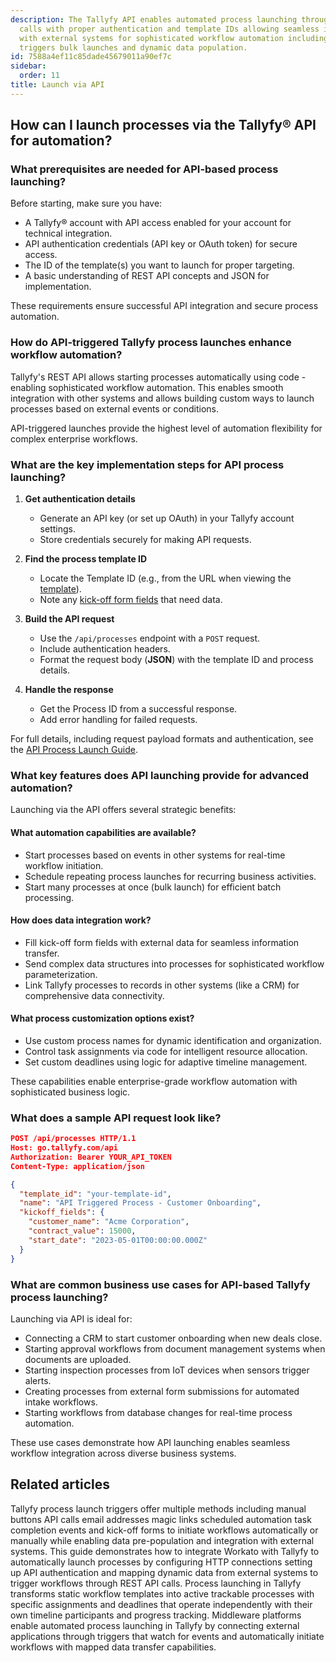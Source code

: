 ```yaml
---
description: The Tallyfy API enables automated process launching through REST API
  calls with proper authentication and template IDs allowing seamless integration
  with external systems for sophisticated workflow automation including real-time
  triggers bulk launches and dynamic data population.
id: 7588a4ef11c85dade45679011a90ef7c
sidebar:
  order: 11
title: Launch via API
---
```


## How can I launch processes via the Tallyfy® API for automation?

### What prerequisites are needed for API-based process launching?

Before starting, make sure you have:
- A Tallyfy® account with API access enabled for your account for technical integration.
- API authentication credentials (API key or OAuth token) for secure access.
- The ID of the template(s) you want to launch for proper targeting.
- A basic understanding of REST API concepts and JSON for implementation.

These requirements ensure successful API integration and secure process automation.

### How do API-triggered Tallyfy process launches enhance workflow automation?

Tallyfy's REST API allows starting processes automatically using code - enabling sophisticated workflow automation. This enables smooth integration with other systems and allows building custom ways to launch processes based on external events or conditions.

API-triggered launches provide the highest level of automation flexibility for complex enterprise workflows.

### What are the key implementation steps for API process launching?

1. **Get authentication details**
   - Generate an API key (or set up OAuth) in your Tallyfy account settings.
   - Store credentials securely for making API requests.

2. **Find the process template ID**
   - Locate the Template ID (e.g., from the URL when viewing the [template](/products/pro/documenting/templates/)).
   - Note any [kick-off form fields](/products/pro/launching/triggers/kick-off-forms/) that need data.

3. **Build the API request**
   - Use the `/api/processes` endpoint with a `POST` request.
   - Include authentication headers.
   - Format the request body (**JSON**) with the template ID and process details.

4. **Handle the response**
   - Get the Process ID from a successful response.
   - Add error handling for failed requests.

For full details, including request payload formats and authentication, see the [API Process Launch Guide](/products/pro/integrations/open-api/code-samples/processes/launch-process).

### What key features does API launching provide for advanced automation?

Launching via the API offers several strategic benefits:

#### What automation capabilities are available?
- Start processes based on events in other systems for real-time workflow initiation.
- Schedule repeating process launches for recurring business activities.
- Start many processes at once (bulk launch) for efficient batch processing.

#### How does data integration work?
- Fill kick-off form fields with external data for seamless information transfer.
- Send complex data structures into processes for sophisticated workflow parameterization.
- Link Tallyfy processes to records in other systems (like a CRM) for comprehensive data connectivity.

#### What process customization options exist?
- Use custom process names for dynamic identification and organization.
- Control task assignments via code for intelligent resource allocation.
- Set custom deadlines using logic for adaptive timeline management.

These capabilities enable enterprise-grade workflow automation with sophisticated business logic.

### What does a sample API request look like?

```json
POST /api/processes HTTP/1.1
Host: go.tallyfy.com/api
Authorization: Bearer YOUR_API_TOKEN
Content-Type: application/json

{
  "template_id": "your-template-id",
  "name": "API Triggered Process - Customer Onboarding",
  "kickoff_fields": {
    "customer_name": "Acme Corporation",
    "contract_value": 15000,
    "start_date": "2023-05-01T00:00:00.000Z"
  }
}
```

### What are common business use cases for API-based Tallyfy process launching?

Launching via API is ideal for:
- Connecting a CRM to start customer onboarding when new deals close.
- Starting approval workflows from document management systems when documents are uploaded.
- Starting inspection processes from IoT devices when sensors trigger alerts.
- Creating processes from external form submissions for automated intake workflows.
- Starting workflows from database changes for real-time process automation.

These use cases demonstrate how API launching enables seamless workflow integration across diverse business systems.


## Related articles
<CardGrid>
<LinkTitleCard header="<b>Launching > Triggers</b>" href="/products/pro/launching/triggers/" > Tallyfy process launch triggers offer multiple methods including manual buttons API calls email addresses magic links scheduled automation task completion events and kick-off forms to initiate workflows automatically or manually while enabling data pre-population and integration with external systems. </LinkTitleCard>
<LinkTitleCard header="<b>Workato > Launch Tallyfy processes from Workato</b>" href="/products/pro/integrations/middleware/workato/how-to-launch-tallyfy-processes-from-workato/" > This guide demonstrates how to integrate Workato with Tallyfy to automatically launch processes by configuring HTTP connections setting up API authentication and mapping dynamic data from external systems to trigger workflows through REST API calls. </LinkTitleCard>
<LinkTitleCard header="<b>Pro > Launching</b>" href="/products/pro/launching/" > Process launching in Tallyfy transforms static workflow templates into active trackable processes with specific assignments and deadlines that operate independently with their own timeline participants and progress tracking. </LinkTitleCard>
<LinkTitleCard header="<b>Triggers > Launch via middleware</b>" href="/products/pro/launching/triggers/via-middleware/" > Middleware platforms enable automated process launching in Tallyfy by connecting external applications through triggers that watch for events and automatically initiate workflows with mapped data transfer capabilities. </LinkTitleCard>
</CardGrid>